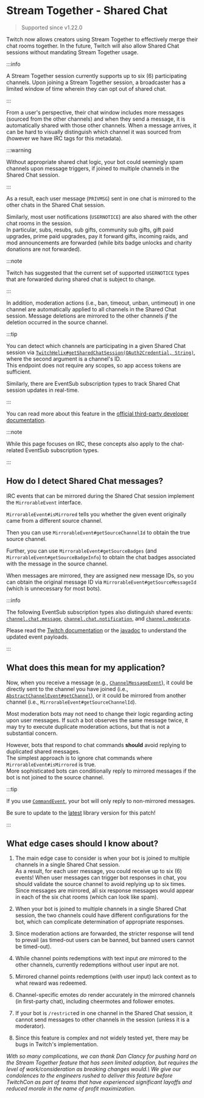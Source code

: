 # Stream Together - Shared Chat

> Supported since v1.22.0

Twitch now allows creators using Stream Together to effectively merge their chat rooms together.
In the future, Twitch will also allow Shared Chat sessions without mandating Stream Together usage.

:::info

A Stream Together session currently supports up to six (6) participating channels.
Upon joining a Stream Together session, a broadcaster has a limited window of time wherein they can opt out of shared chat.

:::

From a user's perspective, their chat window includes more messages (sourced from the other channels)
and when they send a message, it is automatically shared with those other channels.
When a message arrives, it can be hard to visually distinguish which channel it was sourced from
(however we have IRC tags for this metadata).

:::warning

Without appropriate shared chat logic, your bot could seemingly spam channels upon message triggers,
if joined to multiple channels in the Shared Chat session.

:::

As a result, each user message (`PRIVMSG`) sent in one chat is mirrored to the other chats in the Shared Chat session.

Similarly, most user notifications (`USERNOTICE`) are also shared with the other chat rooms in the session.\
In particular, subs, resubs, sub gifts, community sub gifts, gift paid upgrades, prime paid upgrades, pay it forward gifts,
incoming raids, and mod announcements are forwarded (while bits badge unlocks and charity donations are not forwarded).

:::note

Twitch has suggested that the current set of supported `USERNOTICE` types that are forwarded during shared chat
is subject to change.

:::

In addition, moderation actions (i.e., ban, timeout, unban, untimeout) in one channel are automatically applied to all channels in the Shared Chat session.
Message deletions are mirrored to the other channels _if_ the deletion occurred in the source channel.

:::tip

You can detect which channels are participating in a given Shared Chat session
via [`TwitchHelix#getSharedChatSession(OAuth2Credential, String)`](https://dev.twitch.tv/docs/api/reference/#get-shared-chat-session),
where the second argument is a channel's ID.\
This endpoint does not require any scopes, so app access tokens are sufficient.

Similarly, there are EventSub subscription types to track Shared Chat session updates in real-time.

:::

You can read more about this feature in the [official third-party developer documentation](https://dev.twitch.tv/docs/chat/irc/#shared-chat).

:::note

While this page focuses on IRC, these concepts also apply to the chat-related EventSub subscription types.

:::

## How do I detect Shared Chat messages?

IRC events that can be mirrored during the Shared Chat session implement the `MirrorableEvent` interface.

`MirrorableEvent#isMirrored` tells you whether the given event originally came from a different source channel.

Then you can use `MirrorableEvent#getSourceChannelId` to obtain the true source channel.

Further, you can use `MirrorableEvent#getSourceBadges` (and `MirrorableEvent#getSourceBadgeInfo`)
to obtain the chat badges associated with the message in the source channel.

When messages are mirrored, they are assigned new message IDs,
so you can obtain the original message ID via `MirrorableEvent#getSourceMessageId` (which is unnecessary for most bots).

:::info

The following EventSub subscription types also distinguish shared events:
[`channel.chat.message`](https://twitch4j.github.io/javadoc/com/github/twitch4j/eventsub/subscriptions/SubscriptionTypes.html#CHANNEL_CHAT_MESSAGE),
[`channel.chat.notification`](https://twitch4j.github.io/javadoc/com/github/twitch4j/eventsub/subscriptions/SubscriptionTypes.html#CHANNEL_CHAT_NOTIFICATION),
and [`channel.moderate`](https://twitch4j.github.io/javadoc/com/github/twitch4j/eventsub/subscriptions/SubscriptionTypes.html#CHANNEL_MODERATE).

Please read the [Twitch documentation](https://dev.twitch.tv/docs/eventsub/eventsub-subscription-types/)
or the [javadoc](https://twitch4j.github.io/javadoc/) to understand the updated event payloads.

:::

## What does this mean for my application?

Now, when you receive a message (e.g., [`ChannelMessageEvent`](https://twitch4j.github.io/javadoc/com/github/twitch4j/chat/events/channel/ChannelMessageEvent.html)),
it could be directly sent to the channel you have joined (i.e., [`AbstractChannelEvent#getChannel`](https://twitch4j.github.io/javadoc/com/github/twitch4j/chat/events/AbstractChannelEvent.html)),
or it could be mirrored from another channel (i.e., `MirrorableEvent#getSourceChannelId`).

Most moderation bots may not need to change their logic regarding acting upon user messages.
If such a bot observes the same message twice, it may try to execute duplicate moderation actions, but that is not a substantial concern.

However, bots that respond to chat commands **should** avoid replying to duplicated shared messages.\
The simplest approach is to ignore chat commands where `MirrorableEvent#isMirrored` is true.\
More sophisticated bots can conditionally reply to mirrored messages if the bot is not joined to the source channel.

:::tip

If you use [`CommandEvent`](https://twitch4j.github.io/javadoc/com/github/twitch4j/chat/events/CommandEvent.html),
your bot will only reply to non-mirrored messages.

Be sure to update to the [latest](/getting-started/installation) library version for this patch!

:::

## What edge cases should I know about?

1. The main edge case to consider is when your bot is joined to multiple channels in a single Shared Chat session.\
As a result, for each user message, you could receive up to six (6) events!
When user messages can trigger bot responses in chat, you should validate the source channel to avoid replying up to six times.
Since messages are mirrored, all six response messages would appear in each of the six chat rooms (which can look like spam).

2. When your bot is joined to multiple channels in a single Shared Chat session, the two channels could have
different configurations for the bot, which can complicate determination of appropriate responses.

3. Since moderation actions are forwarded, the stricter response will tend to prevail (as timed-out users can be banned, but banned users cannot be timed-out).

4. While channel points redemptions with text input _are_ mirrored to the other channels, currently redemptions without user input are not.

5. Mirrored channel points redemptions (with user input) lack context as to what reward was redeemed.

6. Channel-specific emotes _do_ render accurately in the mirrored channels (in first-party chat), including cheermotes and follower emotes.

7. If your bot is `/restrict`ed in one channel in the Shared Chat session, it cannot send messages to other channels in the session (unless it is a moderator).

8. Since this feature is complex and not widely tested yet, there may be bugs in Twitch's implementation.

<i>
    With so many complications, we can thank Dan Clancy for pushing hard on the Stream Together feature that has
    seen limited adoption, but requires the level of work/consideration as breaking changes would.\
    We give our condolences to the engineers rushed to deliver this feature before TwitchCon as part of teams that
    have experienced significant layoffs and reduced morale in the name of profit maximization.
</i>
